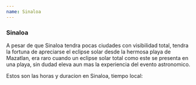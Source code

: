 ```yaml
---
name: Sinaloa
---
```


### Sinaloa

A pesar de que Sinaloa tendra pocas ciudades con visibilidad total, tendra la fortuna
de apreciarse el eclipse solar desde la hermosa playa de Mazatlan, era raro cuando un eclipse
solar total como este se presenta en una playa, sin dudad eleva aun mas la experiencia del evento astronomico.

Estos son las horas y duracion en Sinaloa, tiempo local:
